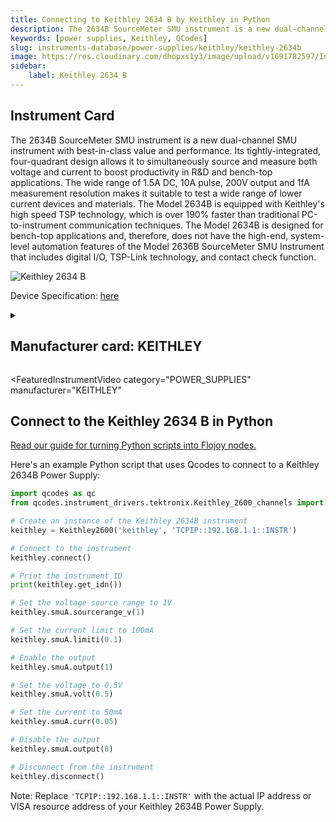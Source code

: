 ```yaml
---
title: Connecting to Keithley 2634 B by Keithley in Python
description: The 2634B SourceMeter SMU instrument is a new dual-channel SMU instrument with best-in-class value and performance. Its tightly-integrated, four-quadrant design allows it to simultaneously source and measure both voltage and current to boost productivity in R&D and bench-top applications. The wide range of 1.5A DC, 10A pulse, 200V output and 1fA measurement resolution makes it suitable to test a wide range of lower current devices and materials. The Model 2634B is equipped with Keithley's high speed TSP technology, which is over 190% faster than traditional PC-to-instrument communication techniques. The Model 2634B is designed for bench-top applications and, therefore, does not have the high-end, system-level automation features of the Model 2636B SourceMeter SMU Instrument that includes digital I/O, TSP-Link technology, and contact check function.
keywords: [power supplies, Keithley, QCodes] 
slug: instruments-database/power-supplies/keithley/keithley-2634b 
image: https://res.cloudinary.com/dhopxs1y3/image/upload/v1691782597/Instruments/Power%20Supplies/Keithley-2634B/Keithley-2634B.webp
sidebar:
    label: Keithley 2634 B 
---
```



## Instrument Card

The 2634B SourceMeter SMU instrument is a new dual-channel SMU instrument with best-in-class value and performance. Its tightly-integrated, four-quadrant design allows it to simultaneously source and measure both voltage and current to boost productivity in R&D and bench-top applications. The wide range of 1.5A DC, 10A pulse, 200V output and 1fA measurement resolution makes it suitable to test a wide range of lower current devices and materials. The Model 2634B is equipped with Keithley's high speed TSP technology, which is over 190% faster than traditional PC-to-instrument communication techniques. The Model 2634B is designed for bench-top applications and, therefore, does not have the high-end, system-level automation features of the Model 2636B SourceMeter SMU Instrument that includes digital I/O, TSP-Link technology, and contact check function.

![Keithley 2634 B](https://res.cloudinary.com/dhopxs1y3/image/upload/v1691782597/Instruments/Power%20Supplies/Keithley-2634B/Keithley-2634B.webp)

Device Specification: [here](https://www.testequipmenthq.com/datasheets/KEITHLEY-2636B-Datasheet.pdf)

<details style={{ marginTop: "15px"}}>
<summary><h2 style={{display:'inline'}}>Manufacturer card: KEITHLEY</h2></summary>

![KEITHLEY](https://res.cloudinary.com/dhopxs1y3/image/upload/v1692806202/Instruments/Vendor%20Logos/Keithley.png)

Keithley Instruments is a measurement and instrument company headquartered in Solon, Ohio, that develops, manufactures, markets, and sells data acquisition products, as well as complete systems for high-volume production and assembly testing.

- Headquarters: Cleveland, Ohio, United States
- Yearly Revenue (millions, USD): 110.6
- Vendor Website: [here](https://www.tek.com/en)

</details>


<FeaturedInstrumentVideo
  category="POWER_SUPPLIES"
  manufacturer="KEITHLEY"
></FeaturedInstrumentVideo>

## Connect to the Keithley 2634 B in Python

[Read our guide for turning Python scripts into Flojoy nodes.](https://docs.flojoy.ai/contribution/blocks/custom-flojoy-block/)


<Tabs>

<TabItem value="Flojoy" label="Flojoy" className="flojoy-instrument-tabs">

<NodeCardCollection category='POWER_SUPPLIES' manufacturer='KEITHLEY'></NodeCardCollection>

</TabItem>
<TabItem value="QCodes" label="QCodes">

Here's an example Python script that uses Qcodes to connect to a Keithley 2634B Power Supply:

```python
import qcodes as qc
from qcodes.instrument_drivers.tektronix.Keithley_2600_channels import Keithley2600

# Create an instance of the Keithley 2634B instrument
keithley = Keithley2600('keithley', 'TCPIP::192.168.1.1::INSTR')

# Connect to the instrument
keithley.connect()

# Print the instrument ID
print(keithley.get_idn())

# Set the voltage source range to 1V
keithley.smuA.sourcerange_v(1)

# Set the current limit to 100mA
keithley.smuA.limiti(0.1)

# Enable the output
keithley.smuA.output(1)

# Set the voltage to 0.5V
keithley.smuA.volt(0.5)

# Set the current to 50mA
keithley.smuA.curr(0.05)

# Disable the output
keithley.smuA.output(0)

# Disconnect from the instrument
keithley.disconnect()
```

Note: Replace `'TCPIP::192.168.1.1::INSTR'` with the actual IP address or VISA resource address of your Keithley 2634B Power Supply.

</TabItem>
</Tabs>